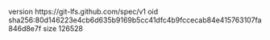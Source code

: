version https://git-lfs.github.com/spec/v1
oid sha256:80d146223e4cb6d635b9169b5cc41dfc4b9fccecab84e415763107fa846d8e7f
size 126528
